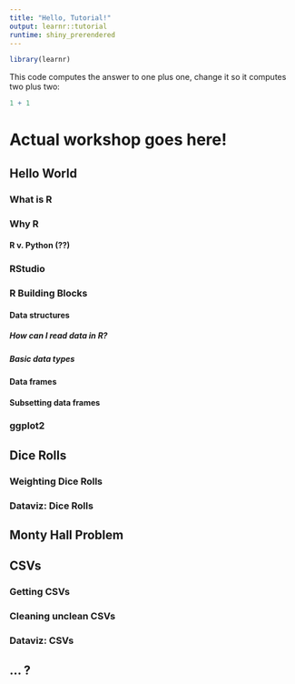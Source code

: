 ```yaml
---
title: "Hello, Tutorial!"
output: learnr::tutorial
runtime: shiny_prerendered
---
```


```r
library(learnr)
```

This code computes the answer to one plus one, change it so it computes two plus two:

```r
1 + 1
```
# Actual workshop goes here!

## Hello World
### What is R
### Why R
#### R v. Python (??)
### RStudio

### R Building Blocks
#### Data structures
##### How can I read data in R?
##### Basic data types
#### Data frames
#### Subsetting data frames

### ggplot2



## Dice Rolls
### Weighting Dice Rolls
### Dataviz: Dice Rolls

## Monty Hall Problem

## CSVs
### Getting CSVs
### Cleaning unclean CSVs
### Dataviz: CSVs

## ... ?
